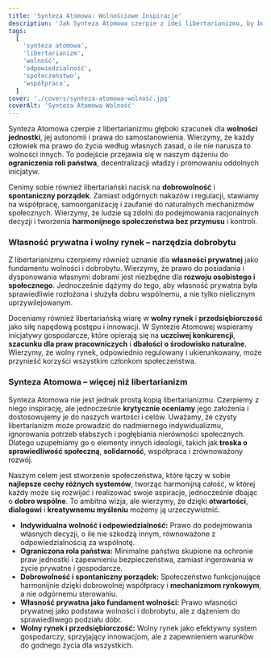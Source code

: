 ```yaml
---
title: 'Synteza Atomowa: Wolnościowe Inspiracje'
description: 'Jak Synteza Atomowa czerpie z idei libertarianizmu, by budować bardziej otwarte, sprawiedliwe i innowacyjne społeczeństwo.'
tags:
  [
    'synteza atomowa',
    'libertarianizm',
    'wolność',
    'odpowiedzialność',
    'społeczeństwo',
    'współpraca',
  ]
cover: './covers/synteza-atomowa-wolność.jpg'
coverAlt: 'Synteza Atomowa Wolność'
---
```


Synteza Atomowa czerpie z libertarianizmu głęboki szacunek dla **wolności jednostki**, jej autonomii i prawa do samostanowienia. Wierzymy, że każdy człowiek ma prawo do życia według własnych zasad, o ile nie narusza to wolności innych. To podejście przejawia się w naszym dążeniu do **ograniczenia roli państwa**, decentralizacji władzy i promowaniu oddolnych inicjatyw.

Cenimy sobie również libertariański nacisk na **dobrowolność** i **spontaniczny porządek**. Zamiast odgórnych nakazów i regulacji, stawiamy na współpracę, samoorganizację i zaufanie do naturalnych mechanizmów społecznych. Wierzymy, że ludzie są zdolni do podejmowania racjonalnych decyzji i tworzenia **harmonijnego społeczeństwa bez przymusu** i kontroli.

### Własność prywatna i wolny rynek – narzędzia dobrobytu

Z libertarianizmu czerpiemy również uznanie dla **własności prywatnej** jako fundamentu wolności i dobrobytu. Wierzymy, że prawo do posiadania i dysponowania własnymi dobrami jest niezbędne dla **rozwoju osobistego i społecznego**. Jednocześnie dążymy do tego, aby własność prywatna była sprawiedliwie rozłożona i służyła dobru wspólnemu, a nie tylko nielicznym uprzywilejowanym.

Doceniamy również libertariańską wiarę w **wolny rynek** i **przedsiębiorczość** jako siłę napędową postępu i innowacji. W Syntezie Atomowej wspieramy inicjatywy gospodarcze, które opierają się na **uczciwej konkurencji**, **szacunku dla praw pracowniczych** i **dbałości o środowisko naturalne**. Wierzymy, że wolny rynek, odpowiednio regulowany i ukierunkowany, może przynieść korzyści wszystkim członkom społeczeństwa.

### Synteza Atomowa – więcej niż libertarianizm

Synteza Atomowa nie jest jednak prostą kopią libertarianizmu. Czerpiemy z niego inspirację, ale jednocześnie **krytycznie oceniamy** jego założenia i dostosowujemy je do naszych wartości i celów. Uważamy, że czysty libertarianizm może prowadzić do nadmiernego indywidualizmu, ignorowania potrzeb słabszych i pogłębiania nierówności społecznych. Dlatego uzupełniamy go o elementy innych ideologii, takich jak **troska o sprawiedliwość społeczną**, **solidarność**, współpraca i zrównoważony rozwój.

Naszym celem jest stworzenie społeczeństwa, które łączy w sobie **najlepsze cechy różnych systemów**, tworząc harmonijną całość, w której każdy może się rozwijać i realizować swoje aspiracje, jednocześnie dbając o **dobro wspólne**. To ambitna wizja, ale wierzymy, że dzięki **otwartości**, **dialogowi** i **kreatywnemu myśleniu** możemy ją urzeczywistnić.

- **Indywidualna wolność i odpowiedzialność:** Prawo do podejmowania własnych decyzji, o ile nie szkodzą innym, równoważone z odpowiedzialnością za wspólnotę.
- **Ograniczona rola państwa:** Minimalne państwo skupione na ochronie praw jednostki i zapewnieniu bezpieczeństwa, zamiast ingerowania w życie prywatne i gospodarcze.
- **Dobrowolność i spontaniczny porządek:** Społeczeństwo funkcjonujące harmonijnie dzięki dobrowolnej współpracy i **mechanizmom rynkowym**, a nie odgórnemu sterowaniu.
- **Własność prywatna jako fundament wolności:** Prawo własności prywatnej jako podstawa wolności i dobrobytu, ale z dążeniem do sprawiedliwego podziału dóbr.
- **Wolny rynek i przedsiębiorczość:** Wolny rynek jako efektywny system gospodarczy, sprzyjający innowacjom, ale z zapewnieniem warunków do godnego życia dla wszystkich.
